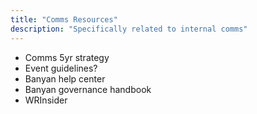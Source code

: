 ```yaml
---
title: "Comms Resources"
description: "Specifically related to internal comms"
---
```


- Comms 5yr strategy
- Event guidelines?
- Banyan help center
- Banyan governance handbook
- WRInsider

